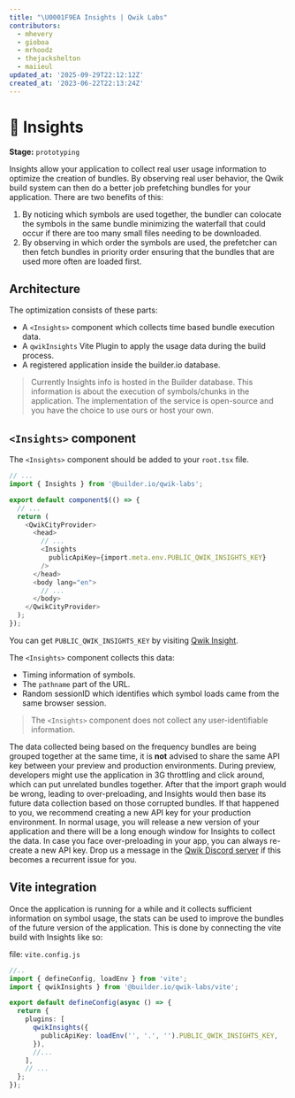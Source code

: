 ```yaml
---
title: "\U0001F9EA Insights | Qwik Labs"
contributors:
  - mhevery
  - gioboa
  - mrhoodz
  - thejackshelton
  - maiieul
updated_at: '2025-09-29T22:12:12Z'
created_at: '2023-06-22T22:13:24Z'
---
```


# 🧪 Insights 
**Stage:** `prototyping`

Insights allow your application to collect real user usage information to optimize the creation of bundles. By observing real user behavior, the Qwik build system can then do a better job prefetching bundles for your application. There are two benefits of this:
1. By noticing which symbols are used together, the bundler can colocate the symbols in the same bundle minimizing the waterfall that could occur if there are too many small files needing to be downloaded.
2. By observing in which order the symbols are used, the prefetcher can then fetch bundles in priority order ensuring that the bundles that are used more often are loaded first.

## Architecture

The optimization consists of these parts:
- A `<Insights>` component which collects time based bundle execution data.
- A `qwikInsights` Vite Plugin to apply the usage data during the build process.
- A registered application inside the builder.io database.

> Currently Insights info is hosted in the Builder database. This information is about the execution of symbols/chunks in the application.
> The implementation of the service is open-source and you have the choice to use ours or host your own.

## `<Insights>` component

The `<Insights>` component should be added to your `root.tsx` file.

```typescript
// ...
import { Insights } from '@builder.io/qwik-labs';

export default component$(() => {
  // ...
  return (
    <QwikCityProvider>
      <head>
        // ...
        <Insights
          publicApiKey={import.meta.env.PUBLIC_QWIK_INSIGHTS_KEY}
        />
      </head>
      <body lang="en">
        // ...
      </body>
    </QwikCityProvider>
  );
});
```

You can get `PUBLIC_QWIK_INSIGHTS_KEY` by visiting [Qwik Insight](https://insights.qwik.dev/app/add/).

The `<Insights>` component collects this data:
- Timing information of symbols.
- The `pathname` part of the URL.
- Random sessionID which identifies which symbol loads came from the same browser session.

> The `<Insights>` component does not collect any user-identifiable information.

The data collected being based on the frequency bundles are being grouped together at the same time, it is **not** advised to share the same API key between your preview and production environments. During preview, developers might use the application in 3G throttling and click around, which can put unrelated bundles together. After that the import graph would be wrong, leading to over-preloading, and Insights would then base its future data collection based on those corrupted bundles. If that happened to you, we recommend creating a new API key for your production environment. In normal usage, you will release a new version of your application and there will be a long enough window for Insights to collect the data. In case you face over-preloading in your app, you can always re-create a new API key. Drop us a message in the [Qwik Discord server](https://qwik.dev/chat) if this becomes a recurrent issue for you.


## Vite integration

Once the application is running for a while and it collects sufficient information on symbol usage, the stats can be used to improve the bundles of the future version of the application. This is done by connecting the vite build with Insights like so:

file: `vite.config.js`
```typescript
//..
import { defineConfig, loadEnv } from 'vite';
import { qwikInsights } from '@builder.io/qwik-labs/vite';

export default defineConfig(async () => {
  return {
    plugins: [
      qwikInsights({
        publicApiKey: loadEnv('', '.', '').PUBLIC_QWIK_INSIGHTS_KEY,
      }),
      //...
    ],
    // ...
  };
});
```
